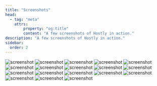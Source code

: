 ```yaml
---
title: "Screenshots"
head:
  - tag: "meta"
    attrs:
        property: "og:title"
        content: "A few screenshots of Hostly in action."
description: "A few screenshots of Hostly in action."
sidebar:
  order: 2
---
```


![screenshot](../../assets/images/screenshots/Screenshot_27-3-2024_205323_staging.khulnasoft.com.jpeg)
![screenshot](../../assets/images/screenshots/Screenshot_27-3-2024_205338_staging.khulnasoft.com.jpeg)
![screenshot](../../assets/images/screenshots/Screenshot_27-3-2024_205348_staging.khulnasoft.com.jpeg)
![screenshot](../../assets/images/screenshots/Screenshot_27-3-2024_205356_staging.khulnasoft.com.jpeg)
![screenshot](../../assets/images/screenshots/Screenshot_27-3-2024_205420_staging.khulnasoft.com.jpeg)
![screenshot](../../assets/images/screenshots/Screenshot_27-3-2024_205431_staging.khulnasoft.com.jpeg)
![screenshot](../../assets/images/screenshots/Screenshot_27-3-2024_205446_staging.khulnasoft.com.jpeg)
![screenshot](../../assets/images/screenshots/Screenshot_27-3-2024_20548_staging.khulnasoft.com.jpeg)
![screenshot](../../assets/images/screenshots/Screenshot_27-3-2024_205515_staging.khulnasoft.com.jpeg)
![screenshot](../../assets/images/screenshots/Screenshot_27-3-2024_205527_staging.khulnasoft.com.jpeg)
![screenshot](../../assets/images/screenshots/Screenshot_27-3-2024_205553_staging.khulnasoft.com.jpeg)
![screenshot](../../assets/images/screenshots/Screenshot_27-3-2024_20557_staging.khulnasoft.com.jpeg)
![screenshot](../../assets/images/screenshots/Screenshot_27-3-2024_205610_staging.khulnasoft.com.jpeg)
![screenshot](../../assets/images/screenshots/Screenshot_27-3-2024_205627_staging.khulnasoft.com.jpeg)
![screenshot](../../assets/images/screenshots/Screenshot_27-3-2024_20562_staging.khulnasoft.com.jpeg)
![screenshot](../../assets/images/screenshots/Screenshot_27-3-2024_205648_staging.khulnasoft.com.jpeg)
![screenshot](../../assets/images/screenshots/Screenshot_27-3-2024_20570_staging.khulnasoft.com.jpeg)
![screenshot](../../assets/images/screenshots/Screenshot_27-3-2024_205712_staging.khulnasoft.com.jpeg)
